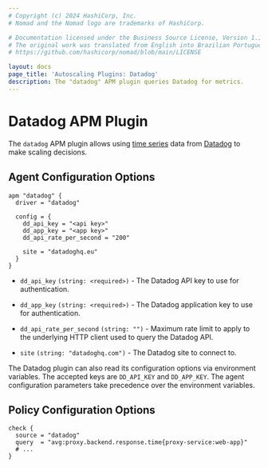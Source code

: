 ```yaml
---
# Copyright (c) 2024 HashiCorp, Inc.
# Nomad and the Nomad logo are trademarks of HashiCorp.

# Documentation licensed under the Business Source License, Version 1.1.
# The original work was translated from English into Brazilian Portuguese.
# https://github.com/hashicorp/nomad/blob/main/LICENSE

layout: docs
page_title: 'Autoscaling Plugins: Datadog'
description: The "datadog" APM plugin queries Datadog for metrics.
---
```


# Datadog APM Plugin

The `datadog` APM plugin allows using [time series][datadog_timeseries] data
from [Datadog][datadog_homepage] to make scaling decisions.

## Agent Configuration Options

```hcl
apm "datadog" {
  driver = "datadog"

  config = {
    dd_api_key = "<api key>"
    dd_app_key = "<app key>"
    dd_api_rate_per_second = "200"

    site = "datadoghq.eu"
  }
}
```

- `dd_api_key` `(string: <required>)` - The Datadog API key to use for
  authentication.

- `dd_app_key` `(string: <required>)` - The Datadog application key to use for
  authentication.

- `dd_api_rate_per_second` `(string: "")` - Maximum rate limit to apply to the 
  underlying HTTP client used to query the Datadog API.

- `site` `(string: "datadoghq.com")` - The Datadog site to connect to.

The Datadog plugin can also read its configuration options via environment
variables. The accepted keys are `DD_API_KEY` and `DD_APP_KEY`. The agent
configuration parameters take precedence over the environment variables.

## Policy Configuration Options

```hcl
check {
  source = "datadog"
  query  = "avg:proxy.backend.response.time{proxy-service:web-app}"
  # ...
}
```

[datadog_homepage]: https://www.datadoghq.com/
[datadog_timeseries]: https://docs.datadoghq.com/api/v1/metrics/#query-timeseries-points
